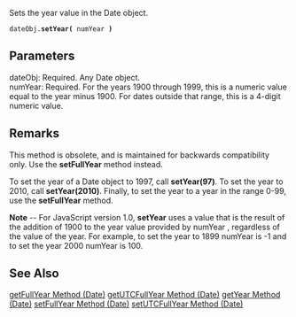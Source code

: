 Sets the year value in the Date object.

 dateObj.'''setYear(''' numYear ''')''' 
==Parameters==
; dateObj: Required. Any Date object.
; numYear: Required. For the years 1900 through 1999, this is a numeric value equal to the year minus 1900. For dates outside that range, this is a 4-digit numeric value.

==Remarks==
This method is obsolete, and is maintained for backwards compatibility only. Use the '''setFullYear''' method instead.

To set the year of a Date object to 1997, call '''setYear(97)'''. To set the year to 2010, call '''setYear(2010)'''. Finally, to set the year to a year in the range 0-99, use the '''setFullYear''' method.

'''Note''' -- For JavaScript version 1.0, '''setYear''' uses a value that is the result of the addition of 1900 to the year value provided by numYear , regardless of the value of the year. For example, to set the year to 1899 numYear is -1 and to set the year 2000 numYear is 100.


==See Also==

              

              

              

              

              
[[javascript/Date/getFullYear|getFullYear Method (Date)]]
[[javascript/Date/getUTCFullYear|getUTCFullYear Method (Date)]]
[[javascript/Date/getYear|getYear Method (Date)]]
[[javascript/Date/setFullYear|setFullYear Method (Date)]]
[[javascript/Date/setUTCFullYear|setUTCFullYear Method (Date)]]
